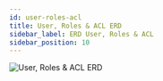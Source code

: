 ```yaml
---
id: user-roles-acl
title: User, Roles & ACL ERD
sidebar_label: ERD User, Roles & ACL
sidebar_position: 10
---
```



![User, Roles & ACL ERD](/database/qat-db-user-roles-acl.png)

<DiagramEditor
  source="https://github.com/FASP-QAT/fasp-api/raw/master/docs/Database%20ER%20Diagrams/qat-db-User%2C%20Roles%20%26%20ACL.pdf"
  name="User, Roles & ACL"
  fileType="pdf"
/>